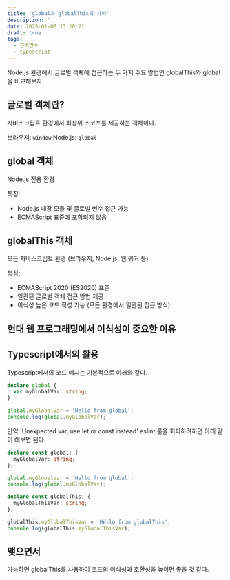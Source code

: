 ```yaml
---
title: 'global과 globalThis의 차이'
description: ''
date: 2025-01-06 13:20:21
draft: true
tags:
  - 전역변수
  - typescript
---
```


Node.js 환경에서 글로벌 객체에 접근하는 두 가지 주요 방법인 globalThis와 global을 비교해보자.

## 글로벌 객체란?

자바스크립트 환경에서 최상위 스코프를 제공하는 객체이다.

브라우저: `window`
Node.js: `global`

## global 객체

Node.js 전용 환경

특징:

- Node.js 내장 모듈 및 글로벌 변수 접근 가능
- ECMAScript 표준에 포함되지 않음

## globalThis 객체

모든 자바스크립트 환경 (브라우저, Node.js, 웹 워커 등)

특징:

- ECMAScript 2020 (ES2020) 표준
- 일관된 글로벌 객체 접근 방법 제공
- 이식성 높은 코드 작성 가능 (모든 환경에서 일관된 접근 방식)

## 현대 웹 프로그래밍에서 이식성이 중요한 이유

## Typescript에서의 활용

Typescript에서의 코드 예시는 기본적으로 아래와 같다.

```ts
declare global {
  var myGlobalVar: string;
}

global.myGlobalVar = 'Hello from global';
console.log(global.myGlobalVar);
```

만약 'Unexpected var, use let or const instead' eslint 룰을 회피하려하면 아래 같이 해보면 된다.

```ts
declare const global: {
  myGlobalVar: string;
};

global.myGlobalVar = 'Hello from global';
console.log(global.myGlobalVar);
```

```ts
declare const globalThis: {
  myGlobalThisVar: string;
};

globalThis.myGlobalThisVar = 'Hello from globalThis';
console.log(globalThis.myGlobalThisVar);
```

## 맺으면서

가능하면 globalThis를 사용하여 코드의 이식성과 호환성을 높이면 좋을 것 같다.
